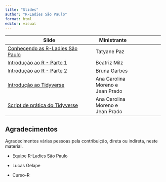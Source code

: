 ```yaml
---
title: "Slides"
author: "R-Ladies São Paulo"
format: html
editor: visual
---
```


| Slide                                                                    | Ministrante                      |     |
|-----------------------------------------|------------------|-------------|
| [Conhecendo as R-Ladies São Paulo](slide-rladies.qmd){target="_blank"}   | Tatyane Paz                      |     |
| [Introdução ao R - Parte 1](slide-intro-r-parte-i.qmd){target="_blank"}  | Beatriz Milz                     |     |
| [Introdução ao R - Parte 2](slide-intro-r-parte-ii.qmd){target="_blank"} | Bruna Garbes                     |     |
| [Introdução ao Tidyverse](slide-intro-tidyverse.qmd){target="_blank"}    | Ana Carolina Moreno e Jean Prado |     |
| [Script de prática do Tidyverse](tidyverse-pratica.R){target="_blank"}   | Ana Carolina Moreno e Jean Prado |     |

## Agradecimentos

Agradecimentos várias pessoas pela contribuição, direta ou indireta, neste material.

-   Equipe R-Ladies São Paulo

-   Lucas Gelape

-   Curso-R
